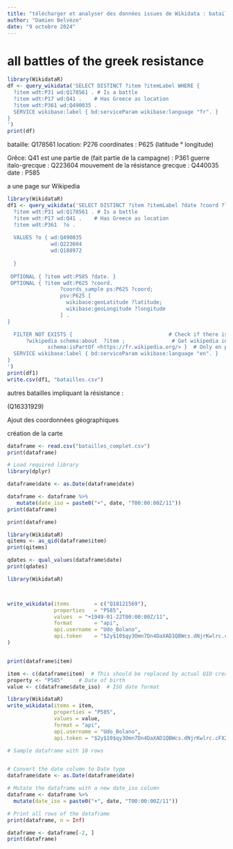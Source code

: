 ```yaml
---
title: "télécharger et analyser des données issues de Wikidata : batailles"
author: "Damien Belvèze"
date: "9 octobre 2024"
---
```


# all battles of the greek resistance


```r
library(WikidataR)
df <- query_wikidata('SELECT DISTINCT ?item ?itemLabel WHERE {
  ?item wdt:P31 wd:Q178561 . # Is a battle
  ?item wdt:P17 wd:Q41 .    # Has Greece as location
  ?item wdt:P361 wd:Q490035 .
  SERVICE wikibase:label { bd:serviceParam wikibase:language "fr". }
}
')
print(df)
```


bataille: Q178561
location: P276
coordinates : P625 (latitude ° longitude)

Grêce: Q41
est une partie de (fait partie de la campagne) : P361
guerre italo-grecque : Q223604
mouvement de la résistance grecque : Q440035
date : P585

a une page sur Wikipedia

```r
library(WikidataR)
df1 <- query_wikidata('SELECT DISTINCT ?item ?itemLabel ?date ?coord ?latitude ?longitude WHERE {
  ?item wdt:P31 wd:Q178561 . # Is a battle
  ?item wdt:P17 wd:Q41 .    # Has Greece as location
  ?item wdt:P361  ?o .
  
  VALUES ?o { wd:Q490035
              wd:Q223604
              wd:Q188972
  
  }
  
 OPTIONAL { ?item wdt:P585 ?date. }
 OPTIONAL { ?item wdt:P625 ?coord. 
                 ?coords_sample ps:P625 ?coord;
                 psv:P625 [
                   wikibase:geoLatitude ?latitude;
                   wikibase:geoLongitude ?longitude
                 ] .
}

  FILTER NOT EXISTS {                               # Check if there is no French Wikipedia page for this item
      ?wikipedia schema:about  ?item ;               # Get wikipedia information about this item
             schema:isPartOf <https://fr.wikipedia.org/> }  # Only en pages, not other language versions
  SERVICE wikibase:label { bd:serviceParam wikibase:language "en". }
}
')
print(df1)
write.csv(df1, "batailles.csv")
```





autres batailles impliquant la résistance : 

(Q16331929)

Ajout des coordonnées géographiques


création de la carte 


```r

dataframe <- read.csv("batailles_complet.csv")
print(dataframe)
```
```r
# Load required library
library(dplyr)

dataframe$date <- as.Date(dataframe$date)

dataframe <- dataframe %>%
   mutate(date_iso = paste0("+", date, "T00:00:00Z/11"))
print(dataframe)

```
```r
print(dataframe)
```

```r
library(WikidataR)
qitems <- as_qid(dataframe$item)
print(qitems)
```

```r
qdates <- qual_values(dataframe$date)
print(qdates)

```


```r


library(WikidataR)



write_wikidata(items        = c("Q18121569"),
               properties   = "P585",
               values  = "+1949-01-22T00:00:00Z/11",
               format       = "api",
               api.username = "Udo_Bolano", 
               api.token    = "$2y$10$qy3Omn7Dn4DaXAD1QBWcs.dNjrKwlrc.cFX2rVZMyQ7oYt2xYSmJS"
)



```

```r

print(dataframe$item)
```




```r

item <- c(dataframe$item)  # This should be replaced by actual QID created on Wikidata
property <- "P585"     # Date of birth
value <- c(dataframe$date_iso)  # ISO date format

library(WikidataR)
write_wikidata(items = item,
               properties = "P585",
               values = value,
               format = "api",
               api.username = "Udo_Bolano", 
               api.token = "$2y$10$qy3Omn7Dn4DaXAD1QBWcs.dNjrKwlrc.cFX2rVZMyQ7oYt2xYSmJS")

```



```r

# Sample dataframe with 10 rows


# Convert the date column to Date type
dataframe$date <- as.Date(dataframe$date)

# Mutate the dataframe with a new date_iso column
dataframe <- dataframe %>%
  mutate(date_iso = paste0("+", date, "T00:00:00Z/11"))

# Print all rows of the dataframe
print(dataframe, n = Inf)

```
```r
dataframe <- dataframe[-2, ]
print(dataframe)
```
